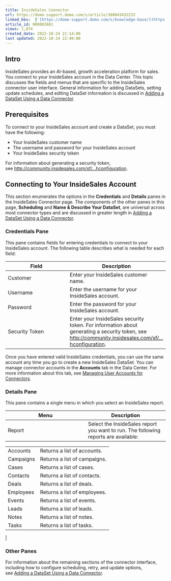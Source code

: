 ```yaml
---
title: InsideSales Connector
url: https://domo-support.domo.com/s/article/360043432233
linked_kbs:  ['[https://domo-support.domo.com/s/knowledge-base/](https://domo-support.domo.com/s/knowledge-base/)', '[https://domo-support.domo.com/s/](https://domo-support.domo.com/s/)', '[https://domo-support.domo.com/s/topic/0TO5w000000ZammGAC](https://domo-support.domo.com/s/topic/0TO5w000000ZammGAC)', '[https://domo-support.domo.com/s/topic/0TO5w000000ZanLGAS](https://domo-support.domo.com/s/topic/0TO5w000000ZanLGAS)', '[https://domo-support.domo.com/s/topic/0TO5w000000ZaoQGAS](https://domo-support.domo.com/s/topic/0TO5w000000ZaoQGAS)', '[https://domo-support.domo.com/s/article/360042926274](https://domo-support.domo.com/s/article/360042926274)', '[https://domo-support.domo.com/s/article/360042926054](https://domo-support.domo.com/s/article/360042926054)', '[https://domo-support.domo.com/s/article/360043432233](https://domo-support.domo.com/s/article/360043432233)', '[https://domo-support.domo.com/s/topic/0TO5w000000ZaoQGAS/api-connectors](https://domo-support.domo.com/s/topic/0TO5w000000ZaoQGAS/api-connectors)', '[https://domo-support.domo.com/s/article/360043429933](https://domo-support.domo.com/s/article/360043429933)', '[https://domo-support.domo.com/s/article/360043429953](https://domo-support.domo.com/s/article/360043429953)', '[https://domo-support.domo.com/s/article/360042925494](https://domo-support.domo.com/s/article/360042925494)', '[https://domo-support.domo.com/s/article/360043429913](https://domo-support.domo.com/s/article/360043429913)', '[https://domo-support.domo.com/s/article/4408174643607](https://domo-support.domo.com/s/article/4408174643607)', '[https://domo-support.domo.com/s/login/](https://domo-support.domo.com/s/login/)']
article_id: 000003681
views: 1,074
created_date: 2022-10-24 21:14:00
last updated: 2022-10-24 22:40:00
---
```




Intro
-----


InsideSales provides an AI-based, growth acceleration platform for sales. You connect to your InsideSales account in the Data Center. This topic discusses the fields and menus that are specific to the InsideSales connector user interface. General information for adding DataSets, setting update schedules, and editing DataSet information is discussed in [Adding a DataSet Using a Data Connector](/s/article/360042926274).


Prerequisites
-------------


To connect to your InsideSales account and create a DataSet, you must have the following:


* Your InsideSales customer name
* The username and password for your InsideSales account
* Your InsideSales security token


For information about generating a security token, see [http://community.insidesales.com/sf/...hconfiguration](http://community.insidesales.com/sf/advancedtraining/admin/oauthconfiguration "http://community.insidesales.com/sf/advancedtraining/admin/oauthconfiguration"). 


Connecting to Your InsideSales Account
--------------------------------------


This section enumerates the options in the **Credentials** and **Details** panes in the InsideSales Connector page. The components of the other panes in this page, **Scheduling** and **Name & Describe Your DataSet**, are universal across most connector types and are discussed in greater length in [Adding a DataSet Using a Data Connector](/s/article/360042926274 "Adding a DataSet Using a Data Connector").


### Credentials Pane


This pane contains fields for entering credentials to connect to your InsideSales account. The following table describes what is needed for each field:  




| Field | Description |
| --- | --- |
| Customer | Enter your InsideSales customer name. |
| Username | Enter the username for your InsideSales account. |
| Password | Enter the password for your InsideSales account. |
| Security Token | Enter your InsideSales security token. For information about generating a security token, see  [http://community.insidesales.com/sf/...hconfiguration](http://community.insidesales.com/sf/advancedtraining/admin/oauthconfiguration "http://community.insidesales.com/sf/advancedtraining/admin/oauthconfiguration").  |


Once you have entered valid InsideSales credentials, you can use the same account any time you go to create a new InsideSales DataSet. You can manage connector accounts in the **Accounts** tab in the Data Center. For more information about this tab, see [Managing User Accounts for Connectors](/s/article/360042926054 "Managing User Accounts for Connectors").


### Details Pane


This pane contains a single menu in which you select an InsideSales report.




| Menu | Description |
| --- | --- |
| Report | Select the InsideSales report you want to run. The following reports are available:

|  |  |
| --- | --- |
| Accounts | Returns a list of accounts. |
| Campaigns | Returns a list of campaigns. |
| Cases | Returns a list of cases. |
| Contacts | Returns a list of contacts. |
| Deals | Returns a list of deals. |
| Employees | Returns a list of employees. |
| Events | Returns a list of events. |
| Leads | Returns a list of leads. |
| Notes | Returns a list of notes. |
| Tasks | Returns a list of tasks. |

 |


### Other Panes


For information about the remaining sections of the connector interface, including how to configure scheduling, retry, and update options, see [Adding a DataSet Using a Data Connector](/s/article/360042926274).

